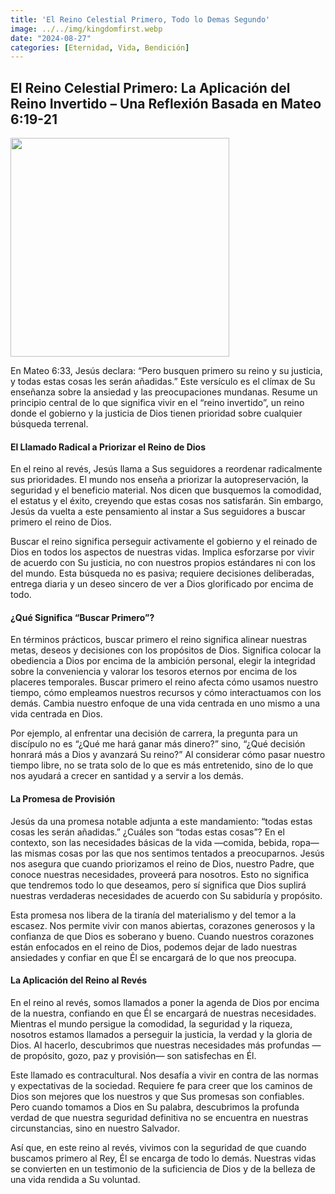 ```yaml
---
title: 'El Reino Celestial Primero, Todo lo Demas Segundo'
image: ../../img/kingdomfirst.webp
date: "2024-08-27"
categories: [Eternidad, Vida, Bendición]
---
```


## El Reino Celestial Primero: La Aplicación del Reino Invertido – Una Reflexión Basada en Mateo 6:19-21

![](../../img/kingdomfirst.webp){fig-align="center" width="350"}

En Mateo 6:33, Jesús declara: “Pero busquen primero su reino y su justicia, y todas estas cosas les serán añadidas.” Este versículo es el clímax de Su enseñanza sobre la ansiedad y las preocupaciones mundanas. Resume un principio central de lo que significa vivir en el “reino invertido”, un reino donde el gobierno y la justicia de Dios tienen prioridad sobre cualquier búsqueda terrenal.

#### El Llamado Radical a Priorizar el Reino de Dios

En el reino al revés, Jesús llama a Sus seguidores a reordenar radicalmente sus prioridades. El mundo nos enseña a priorizar la autopreservación, la seguridad y el beneficio material. Nos dicen que busquemos la comodidad, el estatus y el éxito, creyendo que estas cosas nos satisfarán. Sin embargo, Jesús da vuelta a este pensamiento al instar a Sus seguidores a buscar primero el reino de Dios.

Buscar el reino significa perseguir activamente el gobierno y el reinado de Dios en todos los aspectos de nuestras vidas. Implica esforzarse por vivir de acuerdo con Su justicia, no con nuestros propios estándares ni con los del mundo. Esta búsqueda no es pasiva; requiere decisiones deliberadas, entrega diaria y un deseo sincero de ver a Dios glorificado por encima de todo.

#### ¿Qué Significa “Buscar Primero”?

En términos prácticos, buscar primero el reino significa alinear nuestras metas, deseos y decisiones con los propósitos de Dios. Significa colocar la obediencia a Dios por encima de la ambición personal, elegir la integridad sobre la conveniencia y valorar los tesoros eternos por encima de los placeres temporales. Buscar primero el reino afecta cómo usamos nuestro tiempo, cómo empleamos nuestros recursos y cómo interactuamos con los demás. Cambia nuestro enfoque de una vida centrada en uno mismo a una vida centrada en Dios.

Por ejemplo, al enfrentar una decisión de carrera, la pregunta para un discípulo no es “¿Qué me hará ganar más dinero?” sino, “¿Qué decisión honrará más a Dios y avanzará Su reino?” Al considerar cómo pasar nuestro tiempo libre, no se trata solo de lo que es más entretenido, sino de lo que nos ayudará a crecer en santidad y a servir a los demás.

#### La Promesa de Provisión

Jesús da una promesa notable adjunta a este mandamiento: “todas estas cosas les serán añadidas.” ¿Cuáles son “todas estas cosas”? En el contexto, son las necesidades básicas de la vida —comida, bebida, ropa— las mismas cosas por las que nos sentimos tentados a preocuparnos. Jesús nos asegura que cuando priorizamos el reino de Dios, nuestro Padre, que conoce nuestras necesidades, proveerá para nosotros. Esto no significa que tendremos todo lo que deseamos, pero sí significa que Dios suplirá nuestras verdaderas necesidades de acuerdo con Su sabiduría y propósito.

Esta promesa nos libera de la tiranía del materialismo y del temor a la escasez. Nos permite vivir con manos abiertas, corazones generosos y la confianza de que Dios es soberano y bueno. Cuando nuestros corazones están enfocados en el reino de Dios, podemos dejar de lado nuestras ansiedades y confiar en que Él se encargará de lo que nos preocupa.

#### La Aplicación del Reino al Revés

En el reino al revés, somos llamados a poner la agenda de Dios por encima de la nuestra, confiando en que Él se encargará de nuestras necesidades. Mientras el mundo persigue la comodidad, la seguridad y la riqueza, nosotros estamos llamados a perseguir la justicia, la verdad y la gloria de Dios. Al hacerlo, descubrimos que nuestras necesidades más profundas —de propósito, gozo, paz y provisión— son satisfechas en Él.

Este llamado es contracultural. Nos desafía a vivir en contra de las normas y expectativas de la sociedad. Requiere fe para creer que los caminos de Dios son mejores que los nuestros y que Sus promesas son confiables. Pero cuando tomamos a Dios en Su palabra, descubrimos la profunda verdad de que nuestra seguridad definitiva no se encuentra en nuestras circunstancias, sino en nuestro Salvador.

Así que, en este reino al revés, vivimos con la seguridad de que cuando buscamos primero al Rey, Él se encarga de todo lo demás. Nuestras vidas se convierten en un testimonio de la suficiencia de Dios y de la belleza de una vida rendida a Su voluntad.
